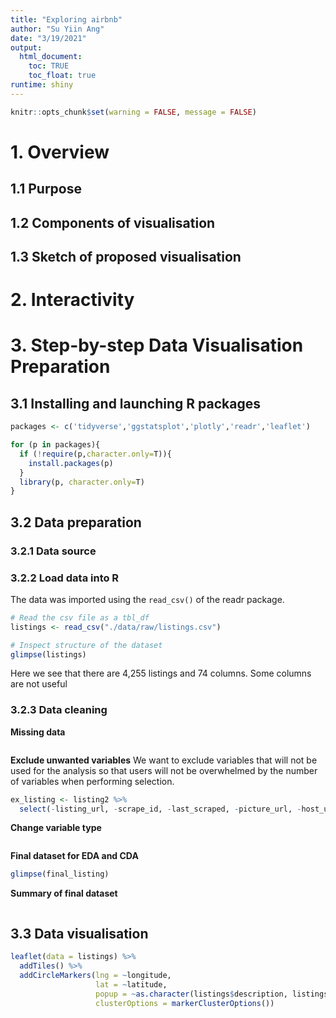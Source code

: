 ```yaml
---
title: "Exploring airbnb"
author: "Su Yiin Ang"
date: "3/19/2021"
output: 
  html_document:
    toc: TRUE
    toc_float: true
runtime: shiny
---
```


```r
knitr::opts_chunk$set(warning = FALSE, message = FALSE)
```

# 1. Overview

## 1.1 Purpose

## 1.2 Components of visualisation

## 1.3 Sketch of proposed visualisation

# 2. Interactivity

# 3. Step-by-step Data Visualisation Preparation

## 3.1 Installing and launching R packages

```r
packages <- c('tidyverse','ggstatsplot','plotly','readr','leaflet')

for (p in packages){
  if (!require(p,character.only=T)){
    install.packages(p)
  }
  library(p, character.only=T)
}
```

## 3.2 Data preparation
### 3.2.1 Data source



### 3.2.2 Load data into R
The data was imported using the `read_csv()` of the readr package.

```r
# Read the csv file as a tbl_df
listings <- read_csv("./data/raw/listings.csv")

# Inspect structure of the dataset
glimpse(listings)
```

Here we see that there are 4,255 listings and 74 columns. Some columns are not useful

### 3.2.3 Data cleaning

**Missing data**
```r



```

**Exclude unwanted variables**
We want to exclude variables that will not be used for the analysis so that users will not be overwhelmed by the number of variables when performing selection.
```r
ex_listing <- listing2 %>%
  select(-listing_url, -scrape_id, -last_scraped, -picture_url, -host_url, -host_thumbnail_url, -host_picture_url, -license, -description_lang, -calendar_last_scraped, -host_verifications, -host_id, -host_location, -calendar_updated, -first_review, -last_review, -availability_30, -availability_60, -availability_90, -availability_365, -has_availability, -minimum_nights, -maximum_maximum_nights, -minimum_minimum_nights, -host_name, -host_has_profile_pic, -neighbourhood, -bathrooms, -bathrooms_text, -listing_id, - latitude, -longitude, -bedrooms, -beds, -accommodates, -maximum_nights,-maximum_minimum_nights, minimum_maximum_nights, -minimum_nights_avg_ntm, maximum_nights_avg_ntm, -number_of_reviews_l30d, number_of_reviews_ltm, -review_scores_accuracy, -review_scores_checkin, -review_scores_cleanliness, -review_scores_cleanliness, -review_scores_communication, -review_scores_location, -review_scores_value, -reviews_per_month, -description, -name, host_about, -neighborhood_overview, -minimum_minimum_nights,-maximum_minimum_nights, -calculated_host_listings_count,-calculated_host_listings_count_entire_homes,-calculated_host_listings_count_private_rooms, -calculated_host_listings_count_shared_rooms, -amenities, -host_about, -property_type, -minimum_maximum_nights, -maximum_maximum_nights)
```

**Change variable type**

```r

```

**Final dataset for EDA and CDA**
```r
glimpse(final_listing)
```

**Summary of final dataset**
```r

```

## 3.3 Data visualisation

```r
leaflet(data = listings) %>% 
  addTiles() %>% 
  addCircleMarkers(lng = ~longitude,
                   lat = ~latitude,
                   popup = ~as.character(listings$description, listings$price),
                   clusterOptions = markerClusterOptions()) 

```
